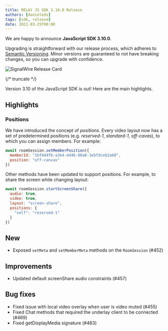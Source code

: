 ---
title: RELAY JS SDK 3.10.0 Release
authors: [danieleds]
tags: [sdk, release]
date: 2022-03-25T00:00
---

We are happy to announce **JavaScript SDK 3.10.0**.

Upgrading is straightforward with our release process, which adheres to [Semantic Versioning](https://semver.org/).
Minor versions are guaranteed to not have breaking changes, so you can upgrade with confidence.

![SignalWire Release Card](./_img/img.png)


{/* truncate */}

Version 3.10 of the JavaScript SDK is out! Here are the main highlights.

## Highlights

### Positions

We have introduced the concept of *positions*. Every video layout now has a set of predetermined positions (e.g. _reserved-1_, _standard-1_, _off-cavas_), to which you can assign members. For example:

```js
await roomSession.setMemberPosition({
  memberId: "1bf4d4fb-a3e4-4d46-80a8-3ebfdceb2a60",
  position: "off-canvas"
})
```

Other methods have been updated to support positions. For example, to share the screen while changing layout:
```js
await roomSession.startScreenShare({
  audio: true,
  video: true,
  layout: "screen-share",
  positions: {
    "self": "reserved-1"
  }
})
```

## New

 - Exposed `setMeta` and `setMemberMeta` methods on the `RoomSession` (#452)

## Improvements

 - Updated default screenShare audio constraints (#457)

## Bug fixes

 - Fixed issue with local video overlay when user is video muted (#455)
 - Fixed Chat methods that required the underlay client to be connected (#469)
 - Fixed getDisplayMedia signature (#463)